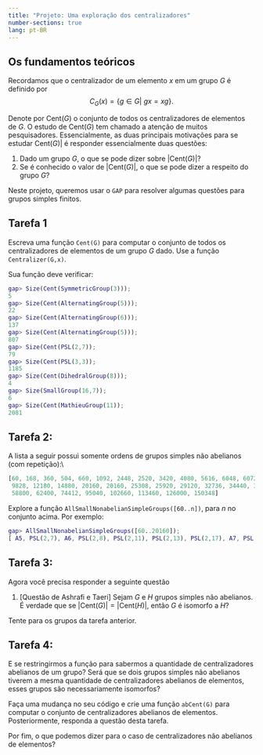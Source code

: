 ```yaml
---
title: "Projeto: Uma exploração dos centralizadores"
number-sections: true
lang: pt-BR
---
```


## Os fundamentos teóricos

Recordamos que o centralizador de um elemento $x$ em um grupo $G$ é definido por 
$$
C_{G}(x) = \{g \in G | \ gx=xg \}.
$$

Denote por $\mbox{Cent}(G)$ o conjunto de todos os centralizadores de elementos de $G$. O estudo de $\mbox{Cent}(G)$ tem chamado a atenção de muitos pesquisadores. Essencialmente, as duas principais motivações para se estudar $\mbox{Cent}(G)|$ é responder essencialmente duas questões:


1. Dado um grupo $G$, o que se pode dizer sobre $|\mbox{Cent}(G)|$?
2. Se é conhecido o valor de $|\mbox{Cent}(G)|$, o que se pode dizer a respeito do grupo $G$?
    

Neste projeto, queremos usar o `GAP` para resolver algumas questões para grupos simples finitos.

## Tarefa 1

Escreva uma função `Cent(G)` para computar o conjunto de todos os centralizadores de elementos de um grupo $G$ dado. Use a função `Centralizer(G,x)`. 

Sua função deve verificar:
```matlab
gap> Size(Cent(SymmetricGroup(3)));
5
gap> Size(Cent(AlternatingGroup(5)));
22 
gap> Size(Cent(AlternatingGroup(6)));
137
gap> Size(Cent(AlternatingGroup(5)));
807
gap> Size(Cent(PSL(2,7));
79
gap> Size(Cent(PSL(3,3));
1185
gap> Size(Cent(DihedralGroup(8)));
4
gap> Size(SmallGroup(16,7));
6
gap> Size(Cent(MathieuGroup(11));
2081
```

## Tarefa 2:
A lista a seguir possui somente ordens de grupos simples não abelianos (com repetição):\\
```matlab
[60, 168, 360, 504, 660, 1092, 2448, 2520, 3420, 4080, 5616, 6048, 6072, 7800, 7920, 
 9828, 12180, 14880, 20160, 20160, 25308, 25920, 29120, 32736, 34440, 39732, 51888, 
 58800, 62400, 74412, 95040, 102660, 113460, 126000, 150348]
``` 

Explore a função `AllSmallNonabelianSimpleGroups([60..n])`, para $n$ no conjunto acima. Por exemplo:

```matlab
gap> AllSmallNonabelianSimpleGroups([60..20160]);
[ A5, PSL(2,7), A6, PSL(2,8), PSL(2,11), PSL(2,13), PSL(2,17), A7, PSL(2,19), PSL(2,16), PSL(3,3), PSU(3,3), PSL(2,23), PSL(2,25), M11, PSL(2,27), PSL(2,29), PSL(2,31), A8, PSL(3,4)]
```

## Tarefa 3:

Agora você precisa responder a seguinte questão 

1. [Questão de Ashrafi e Taeri] Sejam $G$ e $H$ grupos simples não abelianos. É verdade que se $|\mbox{Cent}(G)| = |\mbox{Cent}(H)|$, então $G$ é isomorfo a $H$?
    
Tente para os grupos da tarefa anterior.

<!--Compute $|Cent(PSL(2,23)|$ e $|Cent(A7)|$ e verifique se esses esses grupos são isomorfos.-->

## Tarefa 4:

E se restringirmos a função para sabermos a quantidade de centralizadores abelianos de um grupo? Será que se dois grupos simples não abelianos tiverem a mesma quantidade de centralizadores abelianos de elementos, esses grupos são necessariamente isomorfos? 


Faça uma mudança no seu código e crie uma função `abCent(G)` para computar o conjunto de centralizadores abelianos de elementos. Posteriormente, responda a questão desta tarefa.



Por fim, o que podemos dizer para o caso de centralizadores não abelianos de elementos?

<!--

gap> f:=function(g)                               
> local x;                                     
> return Set(List(g,x->Centralizer(g,x))); end;
function( g ) ... end
gap> f(SymmetricGroup(3));
[ Group([ (2,3) ]), Group([ (1,3), (2,3) ]), Group([ (1,2) ]), Group([ (1,3,2) ]), Group([ (1,3) ]) ]
gap> Size(last);
5
-->